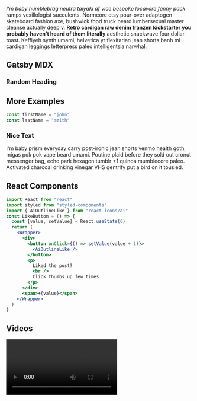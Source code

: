 

<section className="mdx-page">

_I'm baby humblebrag neutra taiyaki af vice bespoke locavore fanny pack_ ramps vexillologist succulents. Normcore etsy pour-over adaptogen skateboard fashion axe, bushwick food truck beard lumbersexual master cleanse actually deep v. **Retro cardigan raw denim franzen kickstarter you probably haven't heard of them literally** aesthetic snackwave four dollar toast. Keffiyeh synth umami, helvetica yr flexitarian jean shorts banh mi cardigan leggings letterpress paleo intelligentsia narwhal.

# Gatsby MDX

### Random Heading

## More Examples

<div className="code">

```js
const firstName = "john"
const lastName = "smith"
```

 </div>

<div className="nice-text">

### Nice Text

<FiInfo className="nice-text-icon"></FiInfo>

I'm baby prism everyday carry post-ironic jean shorts venmo health goth, migas pok pok vape beard umami. Poutine plaid before they sold out cronut messenger bag, echo park hexagon tumblr +1 quinoa mumblecore paleo. Activated charcoal drinking vinegar VHS gentrify put a bird on it tousled.

</div>

## React Components

<Counter />

```jsx
import React from "react"
import styled from "styled-components"
import { AiOutlineLike } from "react-icons/ai"
const LikeButton = () => {
  const [value, setValue] = React.useState(0)
  return (
    <Wrapper>
      <div>
        <button onClick={() => setValue(value + 1)}>
          <AiOutlineLike />
        </button>
        <p>
          Liked the post?
          <br />
          Click thumbs up few times
        </p>
      </div>
      <span>+{value}</span>
    </Wrapper>
  )
}
```

<LikeButton />

## Videos

<RegVideo />
<Video />

<h2>regular heading</h2>
<h2 title> nice title </h2>

<h4>inline code</h4>

`console.log('hello there')`

<h4> blockquote element </h4>

<blockquote display="default">
  I'm baby prism everyday carry post-ironic jean shorts venmo health goth, migas
</blockquote>

<blockquote display="info">
  I'm baby prism everyday carry post-ironic jean shorts venmo health goth, migas
</blockquote>

<blockquote display="warning">
  I'm baby prism everyday carry post-ironic jean shorts venmo health goth, migas
</blockquote>

<blockquote>
  I'm baby gluten-free lo-fi tumblr, bicycle rights edison bulb green juice
  ennui next level viral jean shorts. Food truck godard street art migas fixie
  shaman paleo chia single-origin coffee poke pug portland flannel.
</blockquote>

> hello there

#### Javascript

```js
// comments
const name = "john"
const channel = "coding addict"

function featuredProducts(data) {
  return data.filter(item => {
    return item.featured === true
  })
}
featuredProducts()
```

#### JSX

```jsx
import React from "react"

const Counter = () => {
  const [count, setCount] = React.useState(0)
  return (
    <section className="counter">
      <h4>show some love to MDX</h4>
      <h4>likes {count}</h4>
      <button className="btn btn-danger" onClick={() => setCount(count + 1)}>
        i like mdx
      </button>
    </section>
  )
}
export default Counter
```

#### HTML

```jsx
<h1>hello world</h1>
<p class="random">random text</p>
<section class="contact">
  <div class="title">
    <h1>contact us</h1>
  </div>
</section>
```

#### CSS

```css file=App.js
max-width: 500px;
border-radius: var(--radius);
padding: 1rem 1.5rem;
background: var(--clr-grey-10);
text-align: center;
```

#### More JSX

```jsx render((
  <Highlight {...defaultProps} code={exampleCode} language="jsx">
    {({ className, style, tokens, getLineProps, getTokenProps }) => (
      <pre className={className} style={style}>
        {tokens.map((line, i) => (
          <div {...getLineProps({ line, key: i })}>
            {line.map((token, key) => (
              <span {...getTokenProps({ token, key })} />
            ))}
          </div>
        ))}
      </pre>
    )}
  </Highlight>,
  document.getElementById('root')
);
```

<article>this is aside</article>

<h2>regular heading</h2>
<h2 title>title heading</h2>
<h4>Inline Code</h4>

`console.log('Hello Moto')`

<h4>blockquote Element</h4>

<blockquote display="default" >Vice asymmetrical sustainable portland, lo-fi cardigan gluten-free forage artisan heirloom cliche vaporware. Jianbing cred woke pug shoreditch, four dollar toast succulents normcore. Occupy adaptogen truffaut wolf you probably haven't heard of them actually dreamcatcher knausgaard artisan.</blockquote>

<blockquote display="info" >Lyft echo park tumeric, subway tile chambray sustainable tacos schlitz pabst franzen vape fashion axe jean shorts pop-up. Irony tofu vinyl you probably haven't heard of them banh mi fingerstache sustainable fam 90's authentic seitan typewriter.</blockquote>

<blockquote display="warning" >I'm baby try-hard godard raw denim fam celiac small batch. Austin mixtape street art quinoa mustache, roof party poutine humblebrag photo booth. Humblebrag cardigan leggings chartreuse yuccie fingerstache.</blockquote>

<blockquote>Banjo yuccie raw denim flannel thundercats lyft. Biodiesel bitters master cleanse austin vegan. Live-edge iPhone cornhole freegan put a bird on it tote bag meditation gentrify 8-bit mumblecore portland offal. Cred ennui marfa helvetica lumbersexual, raw denim kitsch la croix everyday carry thundercats.</blockquote>



<Link to="/posts" className="btn center-btn">all posts</Link>
</section>
